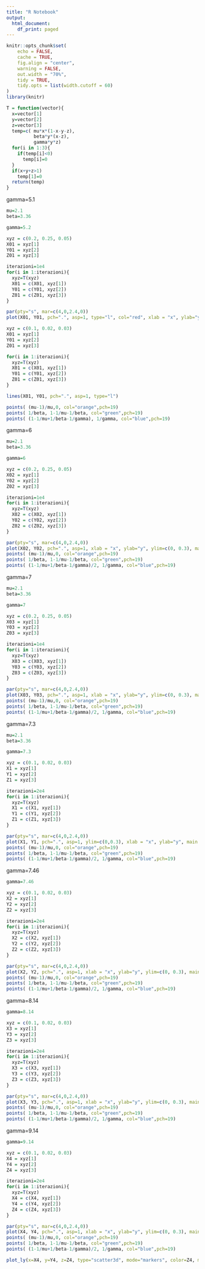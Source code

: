 ```yaml
---
title: "R Notebook"
output:
  html_document:
    df_print: paged
---
```


```r
knitr::opts_chunk$set(
	echo = FALSE,
	cache = TRUE,
	fig.align = "center",
	warning = FALSE,
	out.width = "70%",
	tidy = TRUE,
	tidy.opts = list(width.cutoff = 60)
)
library(knitr)
```

```r
T = function(vector){
  x=vector[1]
  y=vector[2]
  z=vector[3]
  temp=c( mu*x*(1-x-y-z),
          beta*y*(x-z),
          gamma*y*z)
  for(i in 1:3){
    if(temp[i]<0)
      temp[i]=0
  }
  if(x+y+z>1)
    temp[1]=0
  return(temp)
}
```

gamma=5.1
```r
mu=2.1
beta=3.36

gamma=5.2

xyz = c(0.2, 0.25, 0.05)
X01 = xyz[1]
Y01 = xyz[2]
Z01 = xyz[3]

iterazioni=1e4
for(i in 1:iterazioni){
  xyz=T(xyz)
  X01 = c(X01, xyz[1])
  Y01 = c(Y01, xyz[2])
  Z01 = c(Z01, xyz[3])
}

par(pty="s", mar=c(4,0,2.4,0))
plot(X01, Y01, pch=".", asp=1, type="l", col="red", xlab = "x", ylab="y", ylim=c(0, 0.3), main = paste("gamma = ", gamma, sep=""))

xyz = c(0.1, 0.02, 0.03)
X01 = xyz[1]
Y01 = xyz[2]
Z01 = xyz[3]

for(i in 1:iterazioni){
  xyz=T(xyz)
  X01 = c(X01, xyz[1])
  Y01 = c(Y01, xyz[2])
  Z01 = c(Z01, xyz[3])
}

lines(X01, Y01, pch=".", asp=1, type="l")

points( (mu-1)/mu,0, col="orange",pch=19)
points( 1/beta, 1-1/mu-1/beta, col="green",pch=19)
points( (1-1/mu+1/beta-1/gamma), 1/gamma, col="blue",pch=19)
```


gamma=6
```r
mu=2.1
beta=3.36

gamma=6

xyz = c(0.2, 0.25, 0.05)
X02 = xyz[1]
Y02 = xyz[2]
Z02 = xyz[3]

iterazioni=1e4
for(i in 1:iterazioni){
  xyz=T(xyz)
  X02 = c(X02, xyz[1])
  Y02 = c(Y02, xyz[2])
  Z02 = c(Z02, xyz[3])
}

par(pty="s", mar=c(4,0,2.4,0))
plot(X02, Y02, pch=".", asp=1, xlab = "x", ylab="y", ylim=c(0, 0.3), main = paste("gamma = ", gamma, sep=""))
points( (mu-1)/mu,0, col="orange",pch=19)
points( 1/beta, 1-1/mu-1/beta, col="green",pch=19)
points( (1-1/mu+1/beta-1/gamma)/2, 1/gamma, col="blue",pch=19)
```

gamma=7
```r
mu=2.1
beta=3.36

gamma=7

xyz = c(0.2, 0.25, 0.05)
X03 = xyz[1]
Y03 = xyz[2]
Z03 = xyz[3]

iterazioni=1e4
for(i in 1:iterazioni){
  xyz=T(xyz)
  X03 = c(X03, xyz[1])
  Y03 = c(Y03, xyz[2])
  Z03 = c(Z03, xyz[3])
}

par(pty="s", mar=c(4,0,2.4,0))
plot(X03, Y03, pch=".", asp=1, xlab = "x", ylab="y", ylim=c(0, 0.3), main = paste("gamma = ", gamma, sep=""), xlim=c(0.2, 0.55))
points( (mu-1)/mu,0, col="orange",pch=19)
points( 1/beta, 1-1/mu-1/beta, col="green",pch=19)
points( (1-1/mu+1/beta-1/gamma)/2, 1/gamma, col="blue",pch=19)
```

gamma=7.3
```r
mu=2.1
beta=3.36

gamma=7.3

xyz = c(0.1, 0.02, 0.03)
X1 = xyz[1]
Y1 = xyz[2]
Z1 = xyz[3]

iterazioni=2e4
for(i in 1:iterazioni){
  xyz=T(xyz)
  X1 = c(X1, xyz[1])
  Y1 = c(Y1, xyz[2])
  Z1 = c(Z1, xyz[3])
}
```

```r
par(pty="s", mar=c(4,0,2.4,0))
plot(X1, Y1, pch=".", asp=1, ylim=c(0,0.3), xlab = "x", ylab="y", main = paste("gamma = ", gamma, sep=""))
points( (mu-1)/mu,0, col="orange",pch=19)
points( 1/beta, 1-1/mu-1/beta, col="green",pch=19)
points( (1-1/mu+1/beta-1/gamma)/2, 1/gamma, col="blue",pch=19)
```

gamma=7.46
```r
gamma=7.46

xyz = c(0.1, 0.02, 0.03)
X2 = xyz[1]
Y2 = xyz[2]
Z2 = xyz[3]

iterazioni=2e4
for(i in 1:iterazioni){
  xyz=T(xyz)
  X2 = c(X2, xyz[1])
  Y2 = c(Y2, xyz[2])
  Z2 = c(Z2, xyz[3])
}
```

```r
par(pty="s", mar=c(4,0,2.4,0))
plot(X2, Y2, pch=".", asp=1, xlab = "x", ylab="y", ylim=c(0, 0.3), main = paste("gamma = ", gamma, sep=""))
points( (mu-1)/mu,0, col="orange",pch=19)
points( 1/beta, 1-1/mu-1/beta, col="green",pch=19)
points( (1-1/mu+1/beta-1/gamma)/2, 1/gamma, col="blue",pch=19)
```

gamma=8.14
```r
gamma=8.14

xyz = c(0.1, 0.02, 0.03)
X3 = xyz[1]
Y3 = xyz[2]
Z3 = xyz[3]

iterazioni=2e4
for(i in 1:iterazioni){
  xyz=T(xyz)
  X3 = c(X3, xyz[1])
  Y3 = c(Y3, xyz[2])
  Z3 = c(Z3, xyz[3])
}
```

```r
par(pty="s", mar=c(4,0,2.4,0))
plot(X3, Y3, pch=".", asp=1, xlab = "x", ylab="y", ylim=c(0, 0.3), main = paste("gamma = ", gamma, sep=""))
points( (mu-1)/mu,0, col="orange",pch=19)
points( 1/beta, 1-1/mu-1/beta, col="green",pch=19)
points( (1-1/mu+1/beta-1/gamma)/2, 1/gamma, col="blue",pch=19)
```

gamma=9.14
```r
gamma=9.14

xyz = c(0.1, 0.02, 0.03)
X4 = xyz[1]
Y4 = xyz[2]
Z4 = xyz[3]

iterazioni=2e4
for(i in 1:iterazioni){
  xyz=T(xyz)
  X4 = c(X4, xyz[1])
  Y4 = c(Y4, xyz[2])
  Z4 = c(Z4, xyz[3])
}
```

```r
par(pty="s", mar=c(4,0,2.4,0))
plot(X4, Y4, pch=".", asp=1, xlab = "x", ylab="y", ylim=c(0, 0.3), main = paste("gamma = ", gamma, sep=""))
points( (mu-1)/mu,0, col="orange",pch=19)
points( 1/beta, 1-1/mu-1/beta, col="green",pch=19)
points( (1-1/mu+1/beta-1/gamma)/2, 1/gamma, col="blue",pch=19)
```

```r
plot_ly(x=X4, y=Y4, z=Z4, type="scatter3d", mode="markers", color=Z4, marker = list(size = 0.8), )
```


